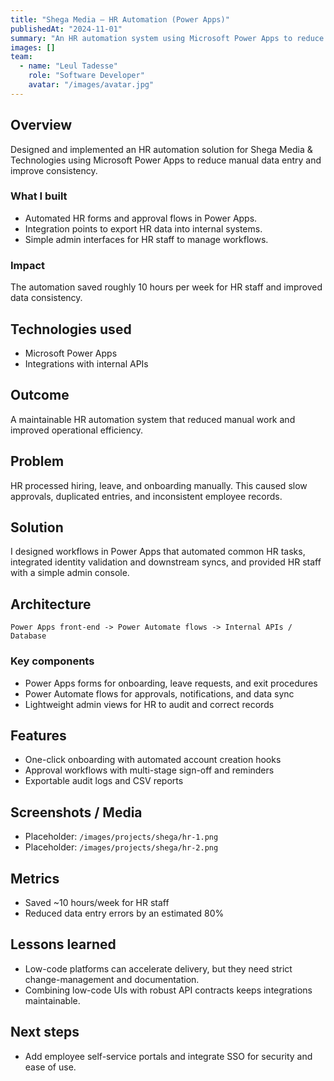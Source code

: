 ```yaml
---
title: "Shega Media — HR Automation (Power Apps)"
publishedAt: "2024-11-01"
summary: "An HR automation system using Microsoft Power Apps to reduce manual entry and improve data consistency."
images: []
team:
  - name: "Leul Tadesse"
    role: "Software Developer"
    avatar: "/images/avatar.jpg"
---
```


## Overview

Designed and implemented an HR automation solution for Shega Media & Technologies using Microsoft Power Apps to reduce manual data entry and improve consistency.

### What I built

- Automated HR forms and approval flows in Power Apps.
- Integration points to export HR data into internal systems.
- Simple admin interfaces for HR staff to manage workflows.

### Impact

The automation saved roughly 10 hours per week for HR staff and improved data consistency.

## Technologies used

- Microsoft Power Apps
- Integrations with internal APIs

## Outcome

A maintainable HR automation system that reduced manual work and improved operational efficiency.

## Problem

HR processed hiring, leave, and onboarding manually. This caused slow approvals, duplicated entries, and inconsistent employee records.

## Solution

I designed workflows in Power Apps that automated common HR tasks, integrated identity validation and downstream syncs, and provided HR staff with a simple admin console.

## Architecture

```text
Power Apps front-end -> Power Automate flows -> Internal APIs / Database
```

### Key components
- Power Apps forms for onboarding, leave requests, and exit procedures
- Power Automate flows for approvals, notifications, and data sync
- Lightweight admin views for HR to audit and correct records

## Features
- One-click onboarding with automated account creation hooks
- Approval workflows with multi-stage sign-off and reminders
- Exportable audit logs and CSV reports

## Screenshots / Media
- Placeholder: `/images/projects/shega/hr-1.png`
- Placeholder: `/images/projects/shega/hr-2.png`

## Metrics
- Saved ~10 hours/week for HR staff
- Reduced data entry errors by an estimated 80%

## Lessons learned
- Low-code platforms can accelerate delivery, but they need strict change-management and documentation.
- Combining low-code UIs with robust API contracts keeps integrations maintainable.

## Next steps
- Add employee self-service portals and integrate SSO for security and ease of use.
